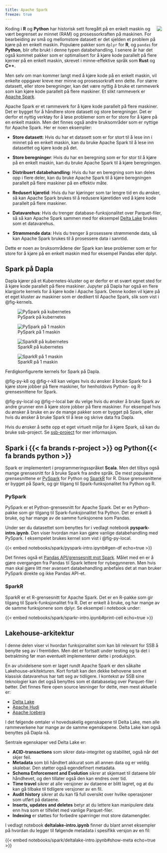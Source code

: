 ```yaml
---
title: Apache Spark
freeze: true
---
```


![](images/spark.png){style="max-width: 30%; float: right;" fig-alt="Apache Spark logo"}

Koding i **R** og **Python** har historisk sett foregått på en enkelt maskin og vært begrenset av minnet (RAM) og prosessorkraften på maskinen. For bearbeiding av små og mellomstore datasett er det sjelden et problem på kjøre på en enkelt maskin. Populære pakker som `dplyr` for **R**,  og `pandas` for **Python**, blir ofte brukt i denne typen databehandling. I senere år har det også kommet pakker som er optimalisert for å kjøre kode parallelt på flere kjerner på en enkelt maskin, skrevet i minne-effektive språk som **Rust** og **C++**. 

Men selv om man kommer langt med å kjøre kode på en enkelt maskin, vil enkelte oppgaver kreve mer minne og prosessorkraft enn dette. For større datasett, eller store beregninger, kan det være nyttig å bruke et rammeverk som kan kjøre kode parallelt på flere maskiner. Et slikt rammeverk er [Apache Spark](https://spark.apache.org/).


Apache Spark er et rammeverk for å kjøre kode parallelt på flere maskiner. Det er bygget for å håndtere store datasett og store beregninger. Det er derfor et nyttig verktøy for å løse problemer som er for store for å kjøre på en enkelt maskin. Men det finnes også andre bruksområder som er nyttige for Apache Spark. Her er noen eksempler:

- **Store datasett**: Hvis du har et datasett som er for stort til å lese inn i minnet på en enkelt maskin, kan du bruke Apache Spark til å lese inn datasettet og kjøre kode på det.

- **Store beregninger**: Hvis du har en beregning som er for stor til å kjøre på en enkelt maskin, kan du bruke Apache Spark til å kjøre beregningen.

- **Distribuert databehandling**: Hvis du har en beregning som kan deles opp i flere deler, kan du bruke Apache Spark til å kjøre beregningen parallelt på flere maskiner på en effektiv måte. 

- **Redusert kjøretid**: Hvis du har kjøringer som tar lengre tid en du ønsker, så kan Apache Spark brukes til å redusere kjøretiden ved å kjøre kode parallelt på flere maskiner.

- **Datavarehus**: Hvis du trenger database-funksjonalitet over Parquet-filer, så så kan Apache Spark sammen med for eksempel [Delta Lake](https://delta.io/) brukes som et datavarehus.

- **Strømmende data**: Hvis du trenger å prosessere strømmende data, så kan Apache Spark brukes til å prosessere data i sanntid.

Dette er noen av bruksområdene der Spark kan løse problemer som er for store for å kjøre på en enkelt maskin med for eksempel Pandas eller dplyr.

## Spark på Dapla

Dapla kjører på et Kubernetes-kluster og er derfor er et svært egnet sted for å kjøre kode parallelt på flere maskiner. Jupyter på Dapla har også en flere klargjorte kernels for å kjøre kode i Apache Spark. Denne koden vil kjøre på et eget kluster av maskiner som er dedikert til Apache Spark, slik som vist i @fig-kernels. 

::: {#fig-kernels layout-nrow=2}

![PySpark på kubernetes](images/spark-python-k8.png){#fig-py-k8}

![PySpark på 1 maskin](images/spark-python-local.png){#fig-py-local}

![SparkR på kubernetes](images/spark-r-k8.png){#fig-r-k8}

![SparkR på 1 maskin](images/spark-r-local.png){#fig-r-local}

Ferdigkonfigurerte kernels for Spark på Dapla.
:::

@fig-py-k8 og @fig-r-k8 kan velges hvis du ønsker å bruke Spark for å kjøre store jobber på flere maskiner, for henholdsvis Python- og R-grensesnittene for Spark. 

@fig-py-local og @fig-r-local bør du velge hvis du ønsker å bruke Spark av andre grunner enn å kjøre store jobber på flere maskiner. For eksempel hvis du ønsker å bruke en av de mange pakker som er bygget på Spark, eller hvis du ønsker å bruke Spark til å lese og skrive data fra Dapla.

Hvis du ønsker å sette opp et eget virtuelt miljø for å kjøre Spark, så kan du bruke ssb-project. Se [ssb-project](./jobbe-med-kode.html#ssb-project) for mer informasjon.

## Spark i {{< fa brands r-project >}} og Python{{< fa brands python >}}

Spark er implementert i programmeringsspråket **Scala**. Men det tilbys også mange grensesnitt for å bruke Spark fra andre språk. De mest populære grensesnittene er [PySpark](https://spark.apache.org/docs/latest/api/python/index.html) for Python og [SparkR](https://spark.apache.org/docs/latest/sparkr.html) for R. Disse grensesnittene er bygget på Spark, og gir tilgang til Spark-funksjonalitet fra Python og R.

### PySpark

PySpark er et Python-grensesnitt for Apache Spark. Det er en Python-pakke som gir tilgang til Spark-funksjonalitet fra Python. Det er enkelt å bruke, og har mange av de samme funksjonene som Pandas.

Under ser du datasettet som benyttes for i vedlagt notebook **pyspark-intro.ipynb**. Den viser hvordan man kan gjøre vanlige databehandling med PySpark. I eksempelet brukes kernel som vist i @fig-py-local. 


{{< embed notebooks/spark/pyspark-intro.ipynb#gen-df echo=true >}}

Det finnes også et [Pandas API/grensesnitt mot Spark](https://spark.apache.org/docs/latest/api/python/getting_started/quickstart_ps.html). Målet med en er å gjøre overgangen fra Pandas til Spark lettere for nybegynneren. Men hvis man skal gjøre litt mer avansert databehandling anbefales det at man bruker PySpark direkte og ikke Pandas API-et. 


### SparkR

SparkR er et R-grensesnitt for Apache Spark. Det er en R-pakke som gir tilgang til Spark-funksjonalitet fra R. Det er enkelt å bruke, og har mange av de samme funksjonene som dplyr. Se eksempel i notebook under:

{{< embed notebooks/spark/sparkr-intro.ipynb#print-cell echo=true >}}


## Lakehouse-arkitektur

::: {.callout-warning}
I denne delen viser vi hvordan funksjonalitet som kan bli relevant for SSB å benytte seg av i fremtiden. Men det er fortsatt under testing og ta det i betraktning før man eventuelt implementerer dette i produksjon. 
:::

En av utvidelsene som er laget rundt Apache Spark er den såkalte Lakehouse-arkitekturen. Kort fortalt kan den dekke behovene som et klassisk datavarehus har tatt seg av tidligere. I kontekst av SSB sine teknologier kan det også benyttes som et databaselag over Parquet-filer i bøtter. Det finnes flere open source løsninger for dette, men mest aktuelle er:

- [Delta Lake](https://delta.io/)
- [Apache Hudi](https://hudi.apache.org/)
- [Apache Iceberg](https://iceberg.apache.org/)

I det følgende omtaler vi hovedsakelig egenskapene til Delta Lake, men alle rammeverkene har mange av de samme egenskapene. Delta Lake kan også benyttes på Dapla nå. 

Sentrale egenskaper ved Delta Lake er:

- **ACID-transactions** som sikrer data-integritet og stabilitet, også når det skjer feil. 
- **Metadata** som bli håndtert akkurat som all annen data og er veldig skalebar. Den støtter også egendefinert metadata. 
- **Schema Enforcement and Evolution** sikrer at skjemaet til dataene blir håndhevet, og den tillater også den kan endres over tid. 
- **Time travel** sikrer at alle versjoner av dataene er blitt lagret, og at du kan gå tilbake til tidligere versjoner av en fil. 
- **Audit history** sikrer at du kan få full oversikt over hvilke operasjoner som utført på dataene.
- **Inserts, updates and deletes** betyr at du lettere kan manipulere data enn hva som er tilfellet med vanlige Parquet-filer. 
- **Indexing** er støttes for forbedre spørringer mot store datamengder. 

I vedlagt notebook **deltalake-intro.ipynb** finner du blant annet eksempler på hvordan du legger til følgende metadata i spesifikk versjon av en fil:

{{< embed notebooks/spark/deltalake-intro.ipynb#show-meta echo=true >}}

